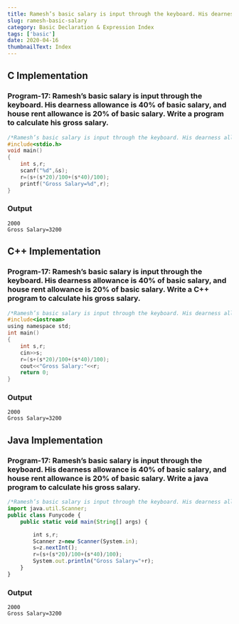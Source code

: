 ```yaml
---
title: Ramesh’s basic salary is input through the keyboard. His dearness allowance is 40% of basic salary, and house rent allowance is 20% of basic salary. Write a program to calculate his gross salary.
slug: ramesh-basic-salary
category: Basic Declaration & Expression Index
tags: ['basic']
date: 2020-04-16
thumbnailText: Index
---
```

## C Implementation
### Program-17: Ramesh’s basic salary is input through the keyboard. His dearness allowance is 40% of basic salary, and house rent allowance is 20% of basic salary. Write a program to calculate his gross salary.
```c
/*Ramesh’s basic salary is input through the keyboard. His dearness allowance is 40% of basic salary, and house rent allowance is 20% of basic salary. Write a program to calculate his gross salary.*/
#include<stdio.h>
void main()
{
    int s,r;
    scanf("%d",&s);
    r=(s+(s*20)/100+(s*40)/100);
    printf("Gross Salary=%d",r);
}
```
### Output
```
2000
Gross Salary=3200
```
## C++ Implementation
### Program-17: Ramesh’s basic salary is input through the keyboard. His dearness allowance is 40% of basic salary, and house rent allowance is 20% of basic salary. Write a C++ program to calculate his gross salary.
```c
/*Ramesh’s basic salary is input through the keyboard. His dearness allowance is 40% of basic salary, and house rent allowance is 20% of basic salary. Write a C++ program to calculate his gross salary.*/
#include<iostream>
using namespace std;
int main()
{
    int s,r;
    cin>>s;
    r=(s+(s*20)/100+(s*40)/100);
    cout<<"Gross Salary:"<<r;
    return 0;
}
```
### Output
```
2000
Gross Salary=3200
```
## Java Implementation
### Program-17: Ramesh’s basic salary is input through the keyboard. His dearness allowance is 40% of basic salary, and house rent allowance is 20% of basic salary. Write a java program to calculate his gross salary.
```js
/*Ramesh’s basic salary is input through the keyboard. His dearness allowance is 40% of basic salary, and house rent allowance is 20% of basic salary. Write a java program to calculate his gross salary.*/
import java.util.Scanner;
public class Funycode {
    public static void main(String[] args) {

        int s,r;
        Scanner z=new Scanner(System.in);
        s=z.nextInt();
        r=(s+(s*20)/100+(s*40)/100);
        System.out.println("Gross Salary="+r);
    }
}
```
### Output
```
2000
Gross Salary=3200
```
